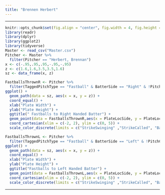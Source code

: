 ```yaml
---
title: "Brennen Herbert"
---
```


<hr>

```r
knitr::opts_chunk$set(fig.align = "center", fig.width = 4, fig.height = 4, comment = NA, message = FALSE, warning = FALSE, echo = FALSE)
library(readr)
library(dplyr)
library(ggplot2)
library(tidyverse)
Master <- read_csv("Master.csv")
Pitcher <- Master %>%
  filter(Pitcher == "Herbert, Brennan")
x <- c(-.95,.95,.95,-.95,-.95)
z <- c(1.6,1.6,3.5,3.5,1.6)
sz <- data_frame(x, z)
```

```r
FastballsThrownR <- Pitcher %>%
  filter(TaggedPitchType == "Fastball" & BatterSide == "Right" & !PitchCall == "Undefined")
ggplot() +
  geom_path(data = sz, aes(x = x, y = z)) +
  coord_equal() +
  xlab("Plate Width") +
  ylab("Plate Height") +
  ggtitle(" Fastballs to Right Handed Batter") +
  geom_point(data = FastballsThrownR,aes(x = PlateLocSide, y = PlateLocHeight, color = PitchCall)) +
  coord_cartesian(xlim = c(-2, 2), ylim = c(0, 5)) +
  scale_color_discrete(limits = c("StrikeSwinging" ,"StrikeCalled", "BallCalled", "HitByPitch", "InPlay", "FoulBall"))
```

```r
FastballsThrownL <- Pitcher %>%
  filter(TaggedPitchType == "Fastball" & BatterSide == "Left" & !PitchCall == "Undefined")
ggplot() +
  geom_path(data = sz, aes(x = x, y = z)) +
  coord_equal() +
  xlab("Plate Width") +
  ylab("Plate Height") +
  ggtitle("Fastballs to Left Handed Batter") +
  geom_point(data = FastballsThrownL,aes(x = PlateLocSide, y = PlateLocHeight, color = PitchCall)) +
  coord_cartesian(xlim = c(-2, 2), ylim = c(0, 5)) +
  scale_color_discrete(limits = c("StrikeSwinging" ,"StrikeCalled", "BallCalled", "HitByPitch", "InPlay", "FoulBall"))
```

<hr>